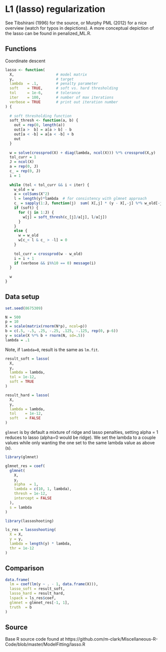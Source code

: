 # L1 (lasso) regularization

See Tibshirani (1996) for the source, or Murphy PML (2012) for a nice
overview (watch for typos in depictions). A more conceptual depiction of the
lasso can be found in penalized_ML.R.

## Functions

Coordinate descent

```r
lasso <- function(
  X,                   # model matrix
  y,                   # target
  lambda  = .1,        # penalty parameter
  soft    = TRUE,      # soft vs. hard thresholding
  tol     = 1e-6,      # tolerance
  iter    = 100,       # number of max iterations
  verbose = TRUE       # print out iteration number
) {
  
  # soft thresholding function
  soft_thresh <- function(a, b) {
    out = rep(0, length(a))
    out[a >  b] = a[a > b] - b
    out[a < -b] = a[a < -b] + b
    out
  }
  
  w = solve(crossprod(X) + diag(lambda, ncol(X))) %*% crossprod(X,y)
  tol_curr = 1
  J = ncol(X)
  a = rep(0, J)
  c_ = rep(0, J)
  i = 1
  
  while (tol < tol_curr && i < iter) {
    w_old = w 
    a = colSums(X^2)
    l = length(y)*lambda  # for consistency with glmnet approach
    c_ = sapply(1:J, function(j)  sum( X[,j] * (y - X[,-j] %*% w_old[-j]) ))
    if (soft) {
      for (j in 1:J) {
        w[j] = soft_thresh(c_[j]/a[j], l/a[j])
      }
    }
    else {
      w = w_old
      w[c_< l & c_ > -l] = 0
    }
    
    tol_curr = crossprod(w - w_old)  
    i = i + 1
    if (verbose && i%%10 == 0) message(i)
  }
  
  w
}
```


## Data setup

```r
set.seed(8675309)

N = 500
p = 10
X = scale(matrix(rnorm(N*p), ncol=p))
b = c(.5, -.5, .25, -.25, .125, -.125, rep(0, p-6))
y = scale(X %*% b + rnorm(N, sd=.5))
lambda = .1
```


Note, if `lambda=0`, result is the same as  `lm.fit`.

```r
result_soft = lasso(
  X,
  y,
  lambda = lambda,
  tol = 1e-12,
  soft = TRUE
)

result_hard = lasso(
  X,
  y,
  lambda = lambda,
  tol    = 1e-12,
  soft   = FALSE
)
```



`glmnet` is by default a mixture of ridge and lasso penalties, setting alpha
= 1 reduces to lasso (alpha=0 would be ridge). We set the lambda to a couple
values while only wanting the one set to the same lambda value as above (s).

```r
library(glmnet)

glmnet_res = coef(
  glmnet(
    X,
    y,
    alpha  = 1,
    lambda = c(10, 1, lambda),
    thresh = 1e-12,
    intercept = FALSE
  ),
  s = lambda
)

library(lassoshooting)

ls_res = lassoshooting(
  X = X,
  y = y,
  lambda = length(y) * lambda,
  thr = 1e-12
)

```



## Comparison

```r
data.frame(
  lm = coef(lm(y ~ . - 1, data.frame(X))),
  lasso_soft = result_soft,
  lasso_hard = result_hard,
  lspack = ls_res$coef,
  glmnet = glmnet_res[-1, 1],
  truth  = b
)
```






## Source
Base R source code found at https://github.com/m-clark/Miscellaneous-R-Code/blob/master/ModelFitting/lasso.R
